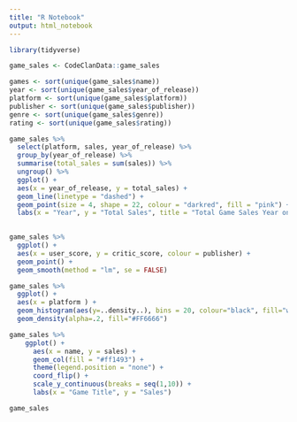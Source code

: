 ```yaml
---
title: "R Notebook"
output: html_notebook
---
```


```r
library(tidyverse)
```


```r
game_sales <- CodeClanData::game_sales
```


```r
games <- sort(unique(game_sales$name))
year <- sort(unique(game_sales$year_of_release))
platform <- sort(unique(game_sales$platform))
publisher <- sort(unique(game_sales$publisher))
genre <- sort(unique(game_sales$genre))
rating <- sort(unique(game_sales$rating))

```


```r

game_sales %>% 
  select(platform, sales, year_of_release) %>% 
  group_by(year_of_release) %>% 
  summarise(total_sales = sum(sales)) %>% 
  ungroup() %>% 
  ggplot() + 
  aes(x = year_of_release, y = total_sales) +
  geom_line(linetype = "dashed") +
  geom_point(size = 4, shape = 22, colour = "darkred", fill = "pink") +
  labs(x = "Year", y = "Total Sales", title = "Total Game Sales Year on Year")
  


```

```r
game_sales %>% 
  ggplot() +
  aes(x = user_score, y = critic_score, colour = publisher) +
  geom_point() +
  geom_smooth(method = "lm", se = FALSE)
```

```r
game_sales %>% 
  ggplot() +
  aes(x = platform ) +
  geom_histogram(aes(y=..density..), bins = 20, colour="black", fill="white")+
  geom_density(alpha=.2, fill="#FF6666")

game_sales %>% 
    ggplot() +
      aes(x = name, y = sales) +
      geom_col(fill = "#ff1493") +
      theme(legend.position = "none") +
      coord_flip() +
      scale_y_continuous(breaks = seq(1,10)) +
      labs(x = "Game Title", y = "Sales")

```

```r
game_sales
```

